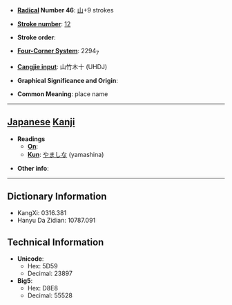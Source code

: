 * '''[[Wiktionary:Chinese radical index| Radical]] Number 46''': [[Wiktionary:Chinese radical index 山|山]]+9 strokes

* '''[[Wiktionary:Chinese total strokes index|Stroke number]]''': [[Wiktionary:Chinese total strokes index 12|12]]

* '''Stroke order''': 

* '''[[Wiktionary:Chinese four corner index|Four-Corner System]]''': 2294<sub>7</sub>

* '''[[Wiktionary:Chinese Cangjie index|Cangjie input]]''': 山竹木十 (UHDJ)

* '''Graphical Significance and Origin''': 

* '''Common Meaning''': place name

----

== [[Japanese]] [[Kanji]] ==

* '''Readings'''
** '''[[On]]''': 
** '''[[Kun]]''': [[やましな]] (yamashina)

* '''Other info''':  

----

== Dictionary Information ==

* KangXi: 0316.381
* Hanyu Da Zidian: 10787.091

== Technical Information ==

* '''Unicode''':
** Hex: 5D59
** Decimal: 23897
* '''Big5''':
** Hex: D8E8
** Decimal: 55528